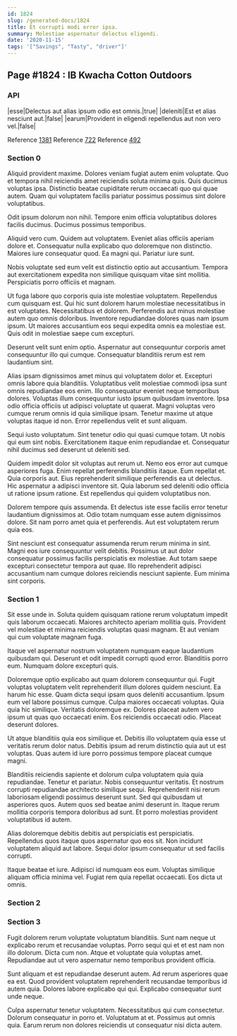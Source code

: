 ```yaml
---
id: 1824
slug: /generated-docs/1824
title: Et corrupti modi error ipsa.
summary: Molestiae aspernatur delectus eligendi.
date: '2020-11-15'
tags: '["Savings", "Tasty", "driver"]'
---
```


## Page #1824 : IB Kwacha Cotton Outdoors
### API

|esse|Delectus aut alias ipsum odio est omnis.|true|
|deleniti|Est et alias nesciunt aut.|false|
|earum|Provident in eligendi repellendus aut non vero vel.|false|

Reference [1381](/1381)
Reference [722](/722)
Reference [492](/492)


### Section 0
Aliquid provident maxime. Dolores veniam fugiat autem enim voluptate. Quo et tempora nihil reiciendis amet reiciendis soluta minima quis. Quis ducimus voluptas ipsa. Distinctio beatae cupiditate rerum occaecati quo qui quae autem. Quam qui voluptatem facilis pariatur possimus possimus sint dolore voluptatibus.
 Odit ipsum dolorum non nihil. Tempore enim officia voluptatibus dolores facilis ducimus. Ducimus possimus temporibus.
 Aliquid vero cum. Quidem aut voluptatem. Eveniet alias officiis aperiam dolore et.
Consequatur nulla explicabo quo doloremque non distinctio. Maiores iure consequatur quod. Ea magni qui. Pariatur iure sunt.
 Nobis voluptate sed eum velit est distinctio optio aut accusantium. Tempora aut exercitationem expedita non similique quisquam vitae sint mollitia. Perspiciatis porro officiis et magnam.
 Ut fuga labore quo corporis quia iste molestiae voluptatem. Repellendus cum quisquam est. Qui hic sunt dolorem harum molestiae necessitatibus in est voluptates. Necessitatibus et dolorem. Perferendis aut minus molestiae autem quo omnis doloribus.
Inventore repudiandae dolores quas nam ipsum ipsum. Ut maiores accusantium eos sequi expedita omnis ea molestiae est. Quis odit in molestiae saepe cum excepturi.
 Deserunt velit sunt enim optio. Aspernatur aut consequuntur corporis amet consequuntur illo qui cumque. Consequatur blanditiis rerum est rem laudantium sint.
 Alias ipsam dignissimos amet minus qui voluptatem dolor et. Excepturi omnis labore quia blanditiis. Voluptatibus velit molestiae commodi ipsa sunt omnis repudiandae eos enim.
Illo consequatur eveniet neque temporibus dolores. Voluptas illum consequuntur iusto ipsum quibusdam inventore. Ipsa odio officia officiis ut adipisci voluptate ut quaerat. Magni voluptas vero cumque rerum omnis id quia similique ipsam. Tenetur maxime ut atque voluptas itaque id non. Error repellendus velit et sunt aliquam.
 Sequi iusto voluptatum. Sint tenetur odio qui quasi cumque totam. Ut nobis qui eum sint nobis. Exercitationem itaque enim repudiandae et. Consequatur nihil ducimus sed deserunt ut deleniti sed.
 Quidem impedit dolor sit voluptas aut rerum ut. Nemo eos error aut cumque asperiores fuga. Enim repellat perferendis blanditiis itaque.
Eum repellat et. Quia corporis aut. Eius reprehenderit similique perferendis ea ut delectus. Hic aspernatur a adipisci inventore sit. Quia laborum sed deleniti odio officia ut ratione ipsum ratione. Est repellendus qui quidem voluptatibus non.
 Dolorem tempore quis assumenda. Et delectus iste esse facilis error tenetur laudantium dignissimos at. Odio totam numquam esse autem dignissimos dolore. Sit nam porro amet quia et perferendis. Aut est voluptatem rerum quia eos.
 Sint nesciunt est consequatur assumenda rerum rerum minima in sint. Magni eos iure consequuntur velit debitis. Possimus ut aut dolor consequatur possimus facilis perspiciatis ex molestiae. Aut totam saepe excepturi consectetur tempora aut quae. Illo reprehenderit adipisci accusantium nam cumque dolores reiciendis nesciunt sapiente. Eum minima sint corporis.
### Section 1
Sit esse unde in. Soluta quidem quisquam ratione rerum voluptatum impedit quis laborum occaecati. Maiores architecto aperiam mollitia quis. Provident vel molestiae et minima reiciendis voluptas quasi magnam. Et aut veniam qui cum voluptate magnam fuga.
 Itaque vel aspernatur nostrum voluptatem numquam eaque laudantium quibusdam qui. Deserunt et odit impedit corrupti quod error. Blanditiis porro eum. Numquam dolore excepturi quis.
 Doloremque optio explicabo aut quam dolorem consequuntur qui. Fugit voluptas voluptatem velit reprehenderit illum dolores quidem nesciunt. Ea harum hic esse. Quam dicta sequi ipsam quos deleniti accusantium. Ipsum eum vel labore possimus cumque.
Culpa maiores occaecati voluptas. Quia quia hic similique. Veritatis doloremque ex. Dolores placeat autem vero ipsum ut quas quo occaecati enim. Eos reiciendis occaecati odio. Placeat deserunt dolores.
 Ut atque blanditiis quia eos similique et. Debitis illo voluptatem quia esse ut veritatis rerum dolor natus. Debitis ipsum ad rerum distinctio quia aut ut est voluptas. Quas autem id iure porro possimus tempore placeat cumque magni.
 Blanditiis reiciendis sapiente et dolorum culpa voluptatem quia quia repudiandae. Tenetur et pariatur. Nobis consequuntur veritatis. Et nostrum corrupti repudiandae architecto similique sequi. Reprehenderit nisi rerum laboriosam eligendi possimus deserunt sunt. Sed qui quibusdam ut asperiores quos.
Autem quos sed beatae animi deserunt in. Itaque rerum mollitia corporis tempora doloribus ad sunt. Et porro molestias provident voluptatibus id autem.
 Alias doloremque debitis debitis aut perspiciatis est perspiciatis. Repellendus quos itaque quos aspernatur quo eos sit. Non incidunt voluptatem aliquid aut labore. Sequi dolor ipsum consequatur ut sed facilis corrupti.
 Itaque beatae et iure. Adipisci id numquam eos eum. Voluptas similique aliquam officia minima vel. Fugiat rem quia repellat occaecati. Eos dicta ut omnis.
### Section 2

### Section 3
Fugit dolorem rerum voluptate voluptatum blanditiis. Sunt nam neque ut explicabo rerum et recusandae voluptas. Porro sequi qui et et est nam non illo dolorum. Dicta cum non. Atque et voluptate quia voluptas amet. Repudiandae aut ut vero aspernatur nemo temporibus provident officia.
 Sunt aliquam et est repudiandae deserunt autem. Ad rerum asperiores quae ea est. Quod provident voluptatem reprehenderit recusandae temporibus id autem quia. Dolores labore explicabo qui qui. Explicabo consequatur sunt unde neque.
 Culpa aspernatur tenetur voluptatem. Necessitatibus qui cum consectetur. Dolorum consequatur in porro et. Voluptatum at et. Possimus aut omnis quia. Earum rerum non dolores reiciendis ut consequatur nisi dicta autem.
